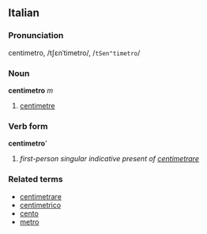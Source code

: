 ==Italian==
===Pronunciation===
centimetro, /tʃɛnˈtimetro/, /<tt>tSen"timetro</tt>/
===Noun===
'''centimetro''' ''m''

# [[centimetre]]

===Verb form===
'''centimetro''''

# ''first-person singular indicative present of [[centimetrare]]''

===Related terms===
*[[centimetrare]]
*[[centimetrico]]
*[[cento]]
*[[metro]]